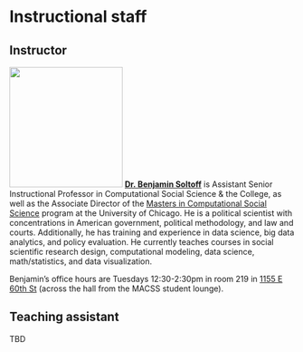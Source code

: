 # Instructional staff

## Instructor

<img src="images/ben-soltoff.jpg" class="avatar" width="200" height="212"/> [**Dr. Benjamin Soltoff**](https://bensoltoff.com/) is Assistant Senior Instructional Professor in Computational Social Science & the College, as well as the Associate Director of the [Masters in Computational Social Science](https://macss.uchicago.edu) program at the University of Chicago. He is a political scientist with concentrations in American government, political methodology, and law and courts. Additionally, he has training and experience in data science, big data analytics, and policy evaluation. He currently teaches courses in social scientific research design, computational modeling, data science, math/statistics, and data visualization.

Benjamin's office hours are Tuesdays 12:30-2:30pm in room 219 in [1155 E 60th St](https://goo.gl/maps/iAotTKUvpn27YJrP8) (across the hall from the MACSS student lounge).

## Teaching assistant

TBD
